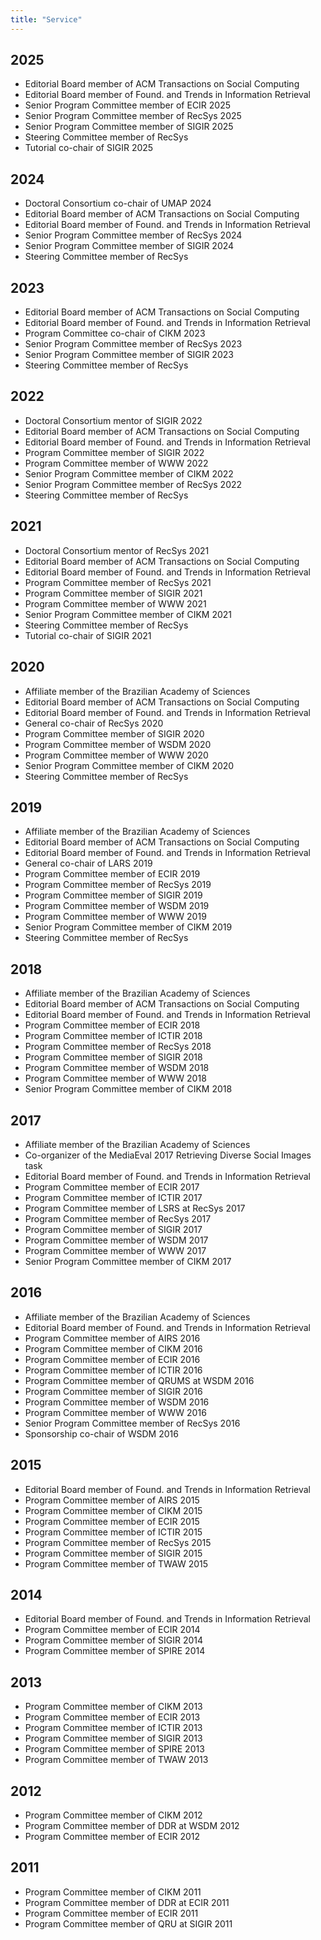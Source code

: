 ```yaml
---
title: "Service"
---
```


## 2025

- Editorial Board member of ACM Transactions on Social Computing
- Editorial Board member of Found. and Trends in Information Retrieval
- Senior Program Committee member of ECIR 2025
- Senior Program Committee member of RecSys 2025
- Senior Program Committee member of SIGIR 2025
- Steering Committee member of RecSys
- Tutorial co-chair of SIGIR 2025

## 2024

- Doctoral Consortium co-chair of UMAP 2024
- Editorial Board member of ACM Transactions on Social Computing
- Editorial Board member of Found. and Trends in Information Retrieval
- Senior Program Committee member of RecSys 2024
- Senior Program Committee member of SIGIR 2024
- Steering Committee member of RecSys

## 2023

- Editorial Board member of ACM Transactions on Social Computing
- Editorial Board member of Found. and Trends in Information Retrieval
- Program Committee co-chair of CIKM 2023
- Senior Program Committee member of RecSys 2023
- Senior Program Committee member of SIGIR 2023
- Steering Committee member of RecSys

## 2022

- Doctoral Consortium mentor of SIGIR 2022
- Editorial Board member of ACM Transactions on Social Computing
- Editorial Board member of Found. and Trends in Information Retrieval
- Program Committee member of SIGIR 2022
- Program Committee member of WWW 2022
- Senior Program Committee member of CIKM 2022
- Senior Program Committee member of RecSys 2022
- Steering Committee member of RecSys

## 2021

- Doctoral Consortium mentor of RecSys 2021
- Editorial Board member of ACM Transactions on Social Computing
- Editorial Board member of Found. and Trends in Information Retrieval
- Program Committee member of RecSys 2021
- Program Committee member of SIGIR 2021
- Program Committee member of WWW 2021
- Senior Program Committee member of CIKM 2021
- Steering Committee member of RecSys
- Tutorial co-chair of SIGIR 2021

## 2020

- Affiliate member of the Brazilian Academy of Sciences
- Editorial Board member of ACM Transactions on Social Computing
- Editorial Board member of Found. and Trends in Information Retrieval
- General co-chair of RecSys 2020
- Program Committee member of SIGIR 2020
- Program Committee member of WSDM 2020
- Program Committee member of WWW 2020
- Senior Program Committee member of CIKM 2020
- Steering Committee member of RecSys

## 2019

- Affiliate member of the Brazilian Academy of Sciences
- Editorial Board member of ACM Transactions on Social Computing
- Editorial Board member of Found. and Trends in Information Retrieval
- General co-chair of LARS 2019
- Program Committee member of ECIR 2019
- Program Committee member of RecSys 2019
- Program Committee member of SIGIR 2019
- Program Committee member of WSDM 2019
- Program Committee member of WWW 2019
- Senior Program Committee member of CIKM 2019
- Steering Committee member of RecSys

## 2018

- Affiliate member of the Brazilian Academy of Sciences
- Editorial Board member of ACM Transactions on Social Computing
- Editorial Board member of Found. and Trends in Information Retrieval
- Program Committee member of ECIR 2018
- Program Committee member of ICTIR 2018
- Program Committee member of RecSys 2018
- Program Committee member of SIGIR 2018
- Program Committee member of WSDM 2018
- Program Committee member of WWW 2018
- Senior Program Committee member of CIKM 2018

## 2017

- Affiliate member of the Brazilian Academy of Sciences
- Co-organizer of the MediaEval 2017 Retrieving Diverse Social Images task
- Editorial Board member of Found. and Trends in Information Retrieval
- Program Committee member of ECIR 2017
- Program Committee member of ICTIR 2017
- Program Committee member of LSRS at RecSys 2017
- Program Committee member of RecSys 2017
- Program Committee member of SIGIR 2017
- Program Committee member of WSDM 2017
- Program Committee member of WWW 2017
- Senior Program Committee member of CIKM 2017

## 2016

- Affiliate member of the Brazilian Academy of Sciences
- Editorial Board member of Found. and Trends in Information Retrieval
- Program Committee member of AIRS 2016
- Program Committee member of CIKM 2016
- Program Committee member of ECIR 2016
- Program Committee member of ICTIR 2016
- Program Committee member of QRUMS at WSDM 2016
- Program Committee member of SIGIR 2016
- Program Committee member of WSDM 2016
- Program Committee member of WWW 2016
- Senior Program Committee member of RecSys 2016
- Sponsorship co-chair of WSDM 2016

## 2015

- Editorial Board member of Found. and Trends in Information Retrieval
- Program Committee member of AIRS 2015
- Program Committee member of CIKM 2015
- Program Committee member of ECIR 2015
- Program Committee member of ICTIR 2015
- Program Committee member of RecSys 2015
- Program Committee member of SIGIR 2015
- Program Committee member of TWAW 2015

## 2014

- Editorial Board member of Found. and Trends in Information Retrieval
- Program Committee member of ECIR 2014
- Program Committee member of SIGIR 2014
- Program Committee member of SPIRE 2014

## 2013

- Program Committee member of CIKM 2013
- Program Committee member of ECIR 2013
- Program Committee member of ICTIR 2013
- Program Committee member of SIGIR 2013
- Program Committee member of SPIRE 2013
- Program Committee member of TWAW 2013

## 2012

- Program Committee member of CIKM 2012
- Program Committee member of DDR at WSDM 2012
- Program Committee member of ECIR 2012

## 2011

- Program Committee member of CIKM 2011
- Program Committee member of DDR at ECIR 2011
- Program Committee member of ECIR 2011
- Program Committee member of QRU at SIGIR 2011

